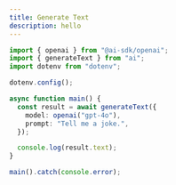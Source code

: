 ```yaml
---
title: Generate Text
description: hello
---
```


```typescript title="core/generate-text"
import { openai } from "@ai-sdk/openai";
import { generateText } from "ai";
import dotenv from "dotenv";

dotenv.config();

async function main() {
  const result = await generateText({
    model: openai("gpt-4o"),
    prompt: "Tell me a joke.",
  });

  console.log(result.text);
}

main().catch(console.error);
```
